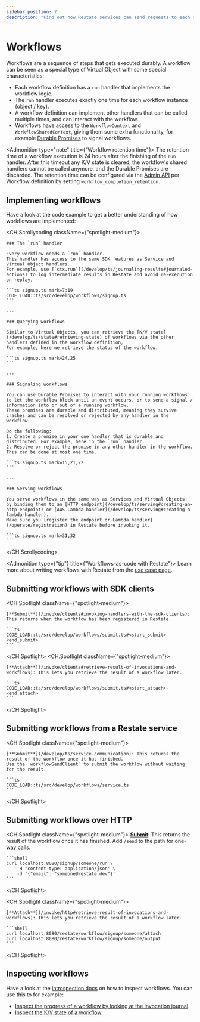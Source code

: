 ```yaml
---
sidebar_position: 7
description: "Find out how Restate services can send requests to each other."
---
```



# Workflows

Workflows are a sequence of steps that gets executed durably.
A workflow can be seen as a special type of Virtual Object with some special characteristics:

- Each workflow definition has a `run` handler that implements the workflow logic.
- The `run` handler executes exactly one time for each workflow instance (object / key).
- A workflow definition can implement other handlers that can be called multiple times, and can interact with the workflow.
- Workflows have access to the `WorkflowContext` and `WorkflowSharedContext`, giving them some extra functionality, for example [Durable Promises](/develop/ts/workflows#signaling-workflows) to signal workflows.

<Admonition type="note" title={"Workflow retention time"}>
    The retention time of a workflow execution is 24 hours after the finishing of the `run` handler.
    After this timeout any K/V state is cleared, the workflow's shared handlers cannot be called anymore, and the Durable Promises are discarded.
    The retention time can be configured via the [Admin API](/references/admin-api/#tag/service/operation/modify_service) per Workflow definition by setting `workflow_completion_retention`.
</Admonition>

## Implementing workflows
Have a look at the code example to get a better understanding of how workflows are implemented:

<CH.Scrollycoding className={"spotlight-medium"}>

    ### The `run` handler

    Every workflow needs a `run` handler.
    This handler has access to the same SDK features as Service and Virtual Object handlers.
    For example, use [`ctx.run`](/develop/ts/journaling-results#journaled-actions) to log intermediate results in Restate and avoid re-execution on replay.

    ```ts signup.ts mark=7:19
    CODE_LOAD::ts/src/develop/workflows/signup.ts
    ```

    ---

    ### Querying workflows

    Similar to Virtual Objects, you can retrieve the [K/V state](/develop/ts/state#retrieving-state) of workflows via the other handlers defined in the workflow definition,
    For example, here we retrieve the status of the workflow.

    ```ts signup.ts mark=24,25
    ```

    ---

    ### Signaling workflows

    You can use Durable Promises to interact with your running workflows: to let the workflow block until an event occurs, or to send a signal / information into or out of a running workflow.
    These promises are durable and distributed, meaning they survive crashes and can be resolved or rejected by any handler in the workflow.

    Do the following:
    1. Create a promise in your one handler that is durable and distributed. For example, here in the `run` handler.
    2. Resolve or reject the promise in any other handler in the workflow. This can be done at most one time.

    ```ts signup.ts mark=15,21,22
    ```

    ---

    ### Serving workflows

    You serve workflows in the same way as Services and Virtual Objects: by binding them to an [HTTP endpoint](/develop/ts/serving#creating-an-http-endpoint) or [AWS Lambda handler](/develop/ts/serving#creating-a-lambda-handler).
    Make sure you [register the endpoint or Lambda handler](/operate/registration) in Restate before invoking it.

    ```ts signup.ts mark=31,32
    ```
</CH.Scrollycoding>

<Admonition type={"tip"} title={"Workflows-as-code with Restate"}>
    Learn more about writing workflows with Restate from the [use case page](/use-cases/workflows).
</Admonition>

## Submitting workflows with SDK clients
<CH.Spotlight className={"spotlight-medium"}>

    [**Submit**](/invoke/clients#invoking-handlers-with-the-sdk-clients): This returns when the workflow has been registered in Restate.

    ```ts
    CODE_LOAD::ts/src/develop/workflows/submit.ts#<start_submit>-<end_submit>
    ```

</CH.Spotlight>
<CH.Spotlight className={"spotlight-medium"}>

    [**Attach**](/invoke/clients#retrieve-result-of-invocations-and-workflows): This lets you retrieve the result of a workflow later.

    ```ts
    CODE_LOAD::ts/src/develop/workflows/submit.ts#<start_attach>-<end_attach>
    ```
</CH.Spotlight>

## Submitting workflows from a Restate service
<CH.Spotlight className={"spotlight-medium"}>

    [**Submit**](/develop/ts/service-communication): This returns the result of the workflow once it has finished.
    Use the `workflowSendClient` to submit the workflow without waiting for the result.

    ```ts
    CODE_LOAD::ts/src/develop/workflows/service.ts
    ```
</CH.Spotlight>

## Submitting workflows over HTTP
<CH.Spotlight className={"spotlight-medium"}>
    [**Submit**](/invoke/http#request-response-calls-over-http): This returns the result of the workflow once it has finished.
    Add `/send` to the path for one-way calls.

    ```shell
    curl localhost:8080/signup/someone/run \
        -H 'content-type: application/json' \
        -d '{"email": "someone@restate.dev"}'
    ```
</CH.Spotlight>

<CH.Spotlight className={"spotlight-medium"}>

    [**Attach**](/invoke/http#retrieve-result-of-invocations-and-workflows): This lets you retrieve the result of a workflow later.

    ```shell
    curl localhost:8080/restate/workflow/signup/someone/attach
    curl localhost:8080/restate/workflow/signup/someone/output
    ```

</CH.Spotlight>


## Inspecting workflows

Have a look at the [introspection docs](/operate/introspection) on how to inspect workflows.
You can use this to for example:
- [Inspect the progress of a workflow by looking at the invocation journal](/operate/introspection#inspecting-the-invocation-journal)
- [Inspect the K/V state of a workflow](/operate/introspection#inspecting-application-state)





